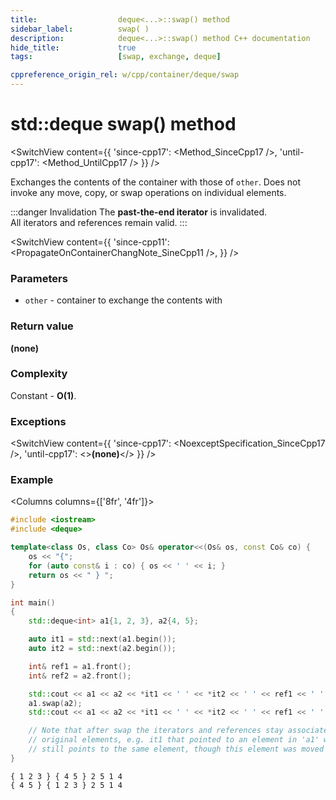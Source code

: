 ```yaml
---
title:					deque<...>::swap() method
sidebar_label:			swap( )
description:			deque<...>::swap() method C++ documentation
hide_title:				true
tags:					[swap, exchange, deque]

cppreference_origin_rel: w/cpp/container/deque/swap
---
```



<!----------------- Codes ---------------------->

<!-- swap() -->


# std::deque swap() method

<SwitchView content={{
	'since-cpp17': <Method_SinceCpp17 />,
	'until-cpp17': <Method_UntilCpp17 />
}} />

Exchanges the contents of the container with those of `other`. Does not invoke any move, copy, or swap operations on individual elements.

:::danger Invalidation
The **past-the-end iterator** is invalidated.  
All iterators and references remain valid.
:::

<SwitchView content={{
    'since-cpp11': <PropagateOnContainerChangNote_SineCpp11 />,
}} />

### Parameters

 - `other` - container to exchange the contents with

### Return value

**(none)**

### Complexity

Constant - **O(1)**.

### Exceptions

<SwitchView content={{
    'since-cpp17': <NoexceptSpecification_SinceCpp17 />,
    'until-cpp17': <><b>(none)</b></>
}} />

### Example

<Columns columns={['8fr', '4fr']}>
<div>

```cpp title='Main.cpp' showLineNumbers
#include <iostream>
#include <deque>

template<class Os, class Co> Os& operator<<(Os& os, const Co& co) {
    os << "{";
    for (auto const& i : co) { os << ' ' << i; }
    return os << " } ";
}

int main()
{
    std::deque<int> a1{1, 2, 3}, a2{4, 5};

    auto it1 = std::next(a1.begin());
    auto it2 = std::next(a2.begin());

    int& ref1 = a1.front();
    int& ref2 = a2.front();

    std::cout << a1 << a2 << *it1 << ' ' << *it2 << ' ' << ref1 << ' ' << ref2 << '\n';
    a1.swap(a2);
    std::cout << a1 << a2 << *it1 << ' ' << *it2 << ' ' << ref1 << ' ' << ref2 << '\n';

    // Note that after swap the iterators and references stay associated with their
    // original elements, e.g. it1 that pointed to an element in 'a1' with value 2
    // still points to the same element, though this element was moved into 'a2'.
}
```

</div>
<div>

```plaintext title="Possible output"
{ 1 2 3 } { 4 5 } 2 5 1 4
{ 4 5 } { 1 2 3 } 2 5 1 4
```

</div>
</Columns>
